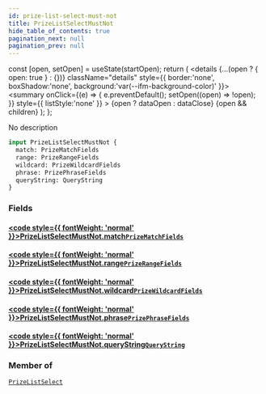 ```yaml
---
id: prize-list-select-must-not
title: PrizeListSelectMustNot
hide_table_of_contents: true
pagination_next: null
pagination_prev: null
---
```







  const [open, setOpen] = useState(startOpen);
  return (
    <details {...(open ? { open: true } : {})} className="details" style={{ border:'none', boxShadow:'none', background:'var(--ifm-background-color)' }}>
      <summary
        onClick={(e) => {
          e.preventDefault();
          setOpen((open) => !open);
        }}
        style={{ listStyle:'none' }}
      >
      {open ? dataOpen : dataClose}
      </summary>
      {open && children}
    </details>
  );
};




No description


```graphql
input PrizeListSelectMustNot {
  match: PrizeMatchFields
  range: PrizeRangeFields
  wildcard: PrizeWildcardFields
  phrase: PrizePhraseFields
  queryString: QueryString
}
```




### Fields

#### [<code style={{ fontWeight: 'normal' }}>PrizeListSelectMustNot.<b>match</b></code>](#)<Bullet />[`PrizeMatchFields`](/cris/inputs/prize-match-fields) <Badge class="secondary" text="input"/>
> 
> 

#### [<code style={{ fontWeight: 'normal' }}>PrizeListSelectMustNot.<b>range</b></code>](#)<Bullet />[`PrizeRangeFields`](/cris/inputs/prize-range-fields) <Badge class="secondary" text="input"/>
> 
> 

#### [<code style={{ fontWeight: 'normal' }}>PrizeListSelectMustNot.<b>wildcard</b></code>](#)<Bullet />[`PrizeWildcardFields`](/cris/inputs/prize-wildcard-fields) <Badge class="secondary" text="input"/>
> 
> 

#### [<code style={{ fontWeight: 'normal' }}>PrizeListSelectMustNot.<b>phrase</b></code>](#)<Bullet />[`PrizePhraseFields`](/cris/inputs/prize-phrase-fields) <Badge class="secondary" text="input"/>
> 
> 

#### [<code style={{ fontWeight: 'normal' }}>PrizeListSelectMustNot.<b>queryString</b></code>](#)<Bullet />[`QueryString`](/cris/inputs/query-string) <Badge class="secondary" text="input"/>
> 
> 



### Member of

[`PrizeListSelect`](/cris/inputs/prize-list-select)  <Badge class="secondary" text="input"/>

